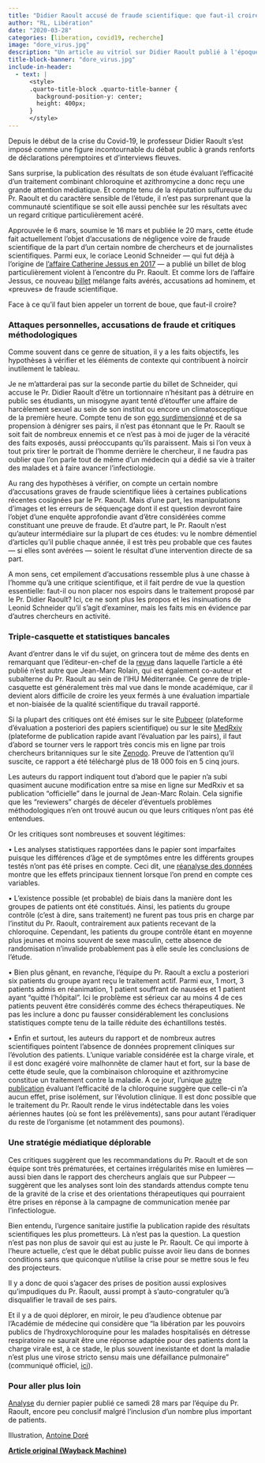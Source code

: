 ```yaml
---
title: "Didier Raoult accusé de fraude scientifique: que faut-il croire?"
author: "RL, Libération"
date: "2020-03-28"
categories: [liberation, covid19, recherche]
image: "dore_virus.jpg"
description: "Un article au vitriol sur Didier Raoult publié à l'époque où les médias et les politiques lui tressaient encore des couronnes de lauriers."
title-block-banner: "dore_virus.jpg"
include-in-header:
  - text: |
      <style>
      .quarto-title-block .quarto-title-banner {
        background-position-y: center;
        height: 400px;
      }
      </style>
---
```


Depuis le début de la crise du Covid-19, le professeur Didier Raoult s’est imposé comme une figure incontournable du débat public à grands renforts de déclarations péremptoires et d’interviews fleuves.

Sans surprise, la publication des résultats de son étude évaluant l’efficacité d’un traitement combinant chloroquine et azithromycine a donc reçu une grande attention médiatique. Et compte tenu de la réputation sulfureuse du Pr. Raoult et du caractère sensible de l’étude, il n’est pas surprenant que la communauté scientifique se soit elle aussi penchée sur les résultats avec un regard critique particulièrement acéré.

Approuvée le 6 mars, soumise le 16 mars et publiée le 20 mars, cette étude fait actuellement l’objet d’accusations de négligence voire de fraude scientifique de la part d’un certain nombre de chercheurs et de journalistes scientifiques. Parmi eux, le coriace Leonid Schneider — qui fut déjà à l’origine de [l’affaire Catherine Jessus en 2017](https://web.archive.org/web/20201205015421/https://fr.wikipedia.org/wiki/Catherine_Jessus#Affaire_de_m%C3%A9conduite_scientifique) — a publié un billet de blog particulièrement violent à l’encontre du Pr. Raoult. Et comme lors de l’affaire Jessus, ce nouveau [billet](https://web.archive.org/web/20201205015421/https://forbetterscience.com/2020/03/26/chloroquine-genius-didier-raoult-to-save-the-world-from-covid-19/?fbclid=IwAR0KXLuANcVozIE_P6EpSY5O0p0DgkN4pTXtGm6htfhqt1L5l5Joe76xKsw) mélange faits avérés, accusations ad hominem, et «preuves» de fraude scientifique.

Face à ce qu’il faut bien appeler un torrent de boue, que faut-il croire?

### Attaques personnelles, accusations de fraude et critiques méthodologiques 

Comme souvent dans ce genre de situation, il y a les faits objectifs, les hypothèses à vérifier et les éléments de contexte qui contribuent à noircir inutilement le tableau.

Je ne m’attarderai pas sur la seconde partie du billet de Schneider, qui accuse le Pr. Didier Raoult d’être un tortionnaire n’hésitant pas à détruire en public ses étudiants, un misogyne ayant tenté d’étouffer une affaire de harcèlement sexuel au sein de son institut ou encore un climatosceptique de la première heure. Compte tenu de son [ego surdimensionné](https://web.archive.org/web/20201205015421/https://www.francetvinfo.fr/sante/maladie/coronavirus/coronavirus-qui-est-didier-raoult-la-star-mondiale-de-la-microbiologie-qui-assure-avoir-trouve-le-remede-contre-le-covid-19_3884387.html) et de sa propension à dénigrer ses pairs, il n’est pas étonnant que le Pr. Raoult se soit fait de nombreux ennemis et ce n’est pas à moi de juger de la véracité des faits exposés, aussi préoccupants qu’ils paraissent. Mais si l’on veux à tout prix tirer le portrait de l’homme derrière le chercheur, il ne faudra pas oublier que l’on parle tout de même d’un médecin qui a dédié sa vie à traiter des malades et à faire avancer l’infectiologie.

Au rang des hypothèses à vérifier, on compte un certain nombre d’accusations graves de fraude scientifique liées à certaines publications récentes cosignées par le Pr. Raoult. Mais d’une part, les manipulations d’images et les erreurs de séquençage dont il est question devront faire l’objet d’une enquête approfondie avant d’être considérées comme constituant une preuve de fraude. Et d’autre part, le Pr. Raoult n’est qu’auteur intermédiaire sur la plupart de ces études: vu le nombre démentiel d’articles qu’il publie chaque année, il est très peu probable que ces fautes — si elles sont avérées — soient le résultat d’une intervention directe de sa part.

A mon sens, cet empilement d’accusations ressemble plus à une chasse à l’homme qu’à une critique scientifique, et il fait perdre de vue la question essentielle: faut-il ou non placer nos espoirs dans le traitement proposé par le Pr. Didier Raoult? Ici, ce ne sont plus les propos et les insinuations de Leonid Schneider qu’il s’agit d’examiner, mais les faits mis en évidence par d’autres chercheurs en activité.

### Triple-casquette et statistiques bancales

Avant d’entrer dans le vif du sujet, on grincera tout de même des dents en remarquant que l’éditeur-en-chef de la [revue](https://web.archive.org/web/20201205015421/https://www.journals.elsevier.com/international-journal-of-antimicrobial-agents) dans laquelle l’article a été publié n’est autre que Jean-Marc Rolain, qui est également co-auteur et subalterne du Pr. Raoult au sein de l’IHU Méditerranée. Ce genre de triple-casquette est généralement très mal vue dans le monde académique, car il devient alors difficile de croire les yeux fermés à une évaluation impartiale et non-biaisée de la qualité scientifique du travail rapporté.

Si la plupart des critiques ont été émises sur le site [Pubpeer](https://web.archive.org/web/20201205015421/https://pubpeer.com/publications/B4044A446F35DF81789F6F20F8E0EE) (plateforme d’évaluation a posteriori des papiers scientifique) ou sur le site [MedRxiv](https://web.archive.org/web/20201205015421/https://www.medrxiv.org/content/10.1101/2020.03.16.20037135v1) (plateforme de publication rapide avant l’évaluation par les pairs), il faut d’abord se tourner vers le rapport très concis mis en ligne par trois chercheurs britanniques sur le site [Zenodo](https://web.archive.org/web/20201205015421/https://zenodo.org/record/3724167#.Xn92T4j7SUm). Preuve de l’attention qu’il suscite, ce rapport a été téléchargé plus de 18 000 fois en 5 cinq jours.

Les auteurs du rapport indiquent tout d’abord que le papier n’a subi quasiment aucune modification entre sa mise en ligne sur MedRxiv et sa publication “officielle” dans le journal de Jean-Marc Rolain. Cela signifie que les “reviewers” chargés de déceler d’éventuels problèmes méthodologiques n’en ont trouvé aucun ou que leurs critiques n’ont pas été entendues.

Or les critiques sont nombreuses et souvent légitimes:

• Les analyses statistiques rapportées dans le papier sont imparfaites puisque les différences d’âge et de symptômes entre les différents groupes testés n’ont pas été prises en compte. Ceci dit, une [réanalyse des données](https://web.archive.org/web/20201205015421/https://nfaivre.netlify.com/files/master.html) montre que les effets principaux tiennent lorsque l’on prend en compte ces variables.

• L’existence possible (et probable) de biais dans la manière dont les groupes de patients ont été constitués. Ainsi, les patients du groupe contrôle (c’est à dire, sans traitement) ne furent pas tous pris en charge par l’institut du Pr. Raoult, contrairement aux patients recevant de la chloroquine. Cependant, les patients du groupe contrôle étant en moyenne plus jeunes et moins souvent de sexe masculin, cette absence de randomisation n’invalide probablement pas à elle seule les conclusions de l’étude.

• Bien plus gênant, en revanche, l’équipe du Pr. Raoult a exclu a posteriori six patients du groupe ayant reçu le traitement actif. Parmi eux, 1 mort, 3 patients admis en réanimation, 1 patient souffrant de nausées et 1 patient ayant “quitté l’hôpital”. Ici le problème est sérieux car au moins 4 de ces patients peuvent être considérés comme des échecs thérapeutiques. Ne pas les inclure a donc pu fausser considérablement les conclusions statistiques compte tenu de la taille réduite des échantillons testés.

• Enfin et surtout, les auteurs du rapport et de nombreux autres scientifiques pointent l’absence de données proprement cliniques sur l’évolution des patients. L’unique variable considérée est la charge virale, et il est donc exagéré voire malhonnête de clamer haut et fort, sur la base de cette étude seule, que la combinaison chloroquine et azithromycine constitue un traitement contre la maladie. A ce jour, l’unique [autre publication](https://web.archive.org/web/20201205015421/http://www.zjujournals.com/med/EN/10.3785/j.issn.1008-9292.2020.03.03#1) évaluant l’efficacité de la chloroquine suggère que celle-ci n’a aucun effet, prise isolément, sur l’évolution clinique. Il est donc possible que le traitement du Pr. Raoult rende le virus indétectable dans les voies aériennes hautes (où se font les prélèvements), sans pour autant l’éradiquer du reste de l’organisme (et notamment des poumons).

### Une stratégie médiatique déplorable

Ces critiques suggèrent que les recommandations du Pr. Raoult et de son équipe sont très prématurées, et certaines irrégularités mise en lumières — aussi bien dans le rapport des chercheurs anglais que sur Pubpeer — suggèrent que les analyses sont loin des standards attendus compte tenu de la gravité de la crise et des orientations thérapeutiques qui pourraient être prises en réponse à la campagne de communication menée par l’infectiologue.

Bien entendu, l’urgence sanitaire justifie la publication rapide des résultats scientifiques les plus prometteurs. Là n’est pas la question. La question n’est pas non plus de savoir qui est au juste le Pr. Raoult. Ce qui importe à l’heure actuelle, c’est que le débat public puisse avoir lieu dans de bonnes conditions sans que quiconque n’utilise la crise pour se mettre sous le feu des projecteurs.

Il y a donc de quoi s’agacer des prises de position aussi explosives qu’impudiques du Pr. Raoult, aussi prompt à s’auto-congratuler qu’à disqualifier le travail de ses pairs.

Et il y a de quoi déplorer, en miroir, le peu d’audience obtenue par l’Académie de médecine qui considère que “la libération par les pouvoirs publics de l’hydroxychloroquine pour les malades hospitalisés en détresse respiratoire ne saurait être une réponse adaptée pour des patients dont la charge virale est, à ce stade, le plus souvent inexistante et dont la maladie n’est plus une virose stricto sensu mais une défaillance pulmonaire” (communiqué officiel, [ici](https://web.archive.org/web/20201205015421/http://www.academie-medecine.fr/wp-content/uploads/2020/03/20.3.26-Communiqu%C3%A9-Anm-AnP-Chloroquine.pdf?fbclid=IwAR0JDrgql1A2se6XKhzcatX6a6HS8KfSVOoXetI_e0mnU3F46P4vA-HnMaM)).

### Pour aller plus loin

[Analyse](https://web.archive.org/web/20201205015421/https://www.heidi.news/articles/coronavirus-didier-raoult-enfonce-le-clou-avec-une-deuxieme-publication-sur-la-chloroquine?fbclid=IwAR12JA0ZUX6fU-x38-uNfPDxAKHxwOE_wfOa-afqmiH7CNROSUBml7-u_zg) du dernier papier publié ce samedi 28 mars par l’équipe du Pr. Raoult, encore peu conclusif malgré l’inclusion d’un nombre plus important de patients.

Illustration, [Antoine Doré](https://web.archive.org/web/20201205015421/https://www.instagram.com/antoinedoreart/?hl=fr)

[**Article original (Wayback Machine)**](https://web.archive.org/web/20201205015421/http://hemisphere-gauche.blogs.liberation.fr/2020/03/28/didier-raoult-accuse-de-fraude-scientifique-que-faut-il-croire/)

<script src="https://giscus.app/client.js"         data-repo="romainligneul/giscus-comments"         data-repo-id="R_kgDOMSMTIw"         data-category="CommentsBlogFR"         data-category-id="DIC_kwDOMSMTI84CglZk"         data-mapping="pathname"         data-strict="0"         data-reactions-enabled="1"         data-emit-metadata="0"         data-input-position="top"         data-theme="preferred_color_scheme"         data-lang="en"         crossorigin="anonymous"         async> </script>